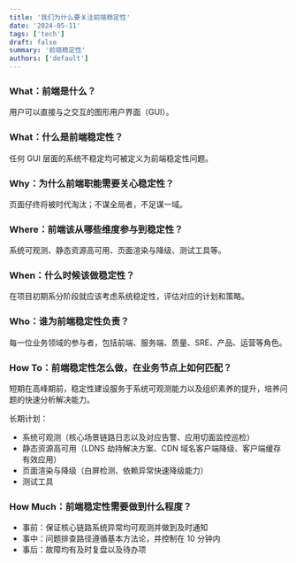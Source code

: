 ```yaml
---
title: '我们为什么要关注前端稳定性'
date: '2024-05-11'
tags: ['tech']
draft: false
summary: '前端稳定性'
authors: ['default']
---
```


### What：前端是什么？

用户可以直接与之交互的图形用户界面（GUI）。

### What：什么是前端稳定性？

任何 GUI 层面的系统不稳定均可被定义为前端稳定性问题。

### Why：为什么前端职能需要关心稳定性？

页面仔终将被时代淘汰；不谋全局者，不足谋一域。

### Where：前端该从哪些维度参与到稳定性？

系统可观测、静态资源高可用、页面渲染与降级、测试工具等。

### When：什么时候该做稳定性？

在项目初期系分阶段就应该考虑系统稳定性，评估对应的计划和策略。

### Who：谁为前端稳定性负责？

每一位业务领域的参与者，包括前端、服务端、质量、SRE、产品、运营等角色。

### How To：前端稳定性怎么做，在业务节点上如何匹配？

短期在高峰期前，稳定性建设服务于系统可观测能力以及组织素养的提升，培养问题的快速分析解决能力。

长期计划：

- 系统可观测（核心场景链路日志以及对应告警、应用切面监控巡检）
- 静态资源高可用（LDNS 劫持解决方案、CDN 域名客户端降级、客户端缓存有效应用）
- 页面渲染与降级（白屏检测、依赖异常快速降级能力）
- 测试工具

### How Much：前端稳定性需要做到什么程度？

- 事前：保证核心链路系统异常均可观测并做到及时通知
- 事中：问题排查路径遵循基本方法论，并控制在 10 分钟内
- 事后：故障均有及时复盘以及待办项
